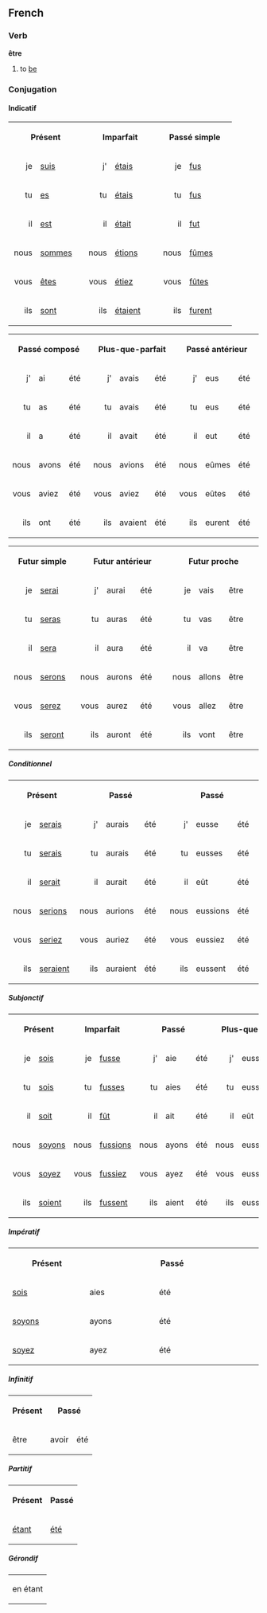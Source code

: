 ==French==
===Verb===
'''être'''

# to [[be]]

===Conjugation===
====Indicatif====
<table width="96%">
<tr>
<th colspan=2>Présent</th>
<th colspan=2>Imparfait</th>
<th colspan=2>Passé simple</th>
</tr>
<tr>
<td align="right" width="12%">je</td><td width="20%">[[suis]]</td>
<td align="right" width="12%">j'</td><td width="20%">[[étais]]</td>
<td align="right" width="12%">je</td><td width="20%">[[fus]]</td>
</tr>
<tr>
<td align="right">tu</td><td>[[es]]</td>
<td align="right">tu</td><td>[[étais]]</td>
<td align="right">tu</td><td>[[fus]]</td>
</tr>
<tr>
<td align="right">il</td><td>[[est]]</td>
<td align="right">il</td><td>[[était]]</td>
<td align="right">il</td><td>[[fut]]</td>
</tr>
<tr>
<td align="right">nous</td><td>[[sommes]]</td>
<td align="right">nous</td><td>[[étions]]</td>
<td align="right">nous</td><td>[[fûmes]]</td>
</tr>
<tr>
<td align="right">vous</td><td>[[êtes]]</td>
<td align="right">vous</td><td>[[étiez]]</td>
<td align="right">vous</td><td>[[fûtes]]</td>
</tr>
<tr>
<td align="right">ils</td><td>[[sont]]</td>
<td align="right">ils</td><td>[[étaient]]</td>
<td align="right">ils</td><td>[[furent]]</td>
</tr>
</table>

<table width="96%">
<tr>
<th colspan=3>Passé composé</th>
<th colspan=3>Plus-que-parfait</th>
<th colspan=3>Passé antérieur</th>
</tr>
<tr>
<td align="right" width="5%">j'</td><td width="7%">ai</td><td width="20%">été</td>
<td align="right" width="5%">j'</td><td width="7%">avais</td><td width="20%">été</td>
<td align="right" width="5%">j'</td><td width="7%">eus</td><td width="20%">été</td>
</tr>
<tr>
<td align="right">tu</td><td>as</td><td>été</td>
<td align="right">tu</td><td>avais</td><td>été</td>
<td align="right">tu</td><td>eus</td><td>été</td>
</tr>
<tr>
<td align="right">il</td><td>a</td><td>été</td>
<td align="right">il</td><td>avait</td><td>été</td>
<td align="right">il</td><td>eut</td><td>été</td>
</tr>
<tr>
<td align="right">nous</td><td>avons</td><td>été</td>
<td align="right">nous</td><td>avions</td><td>été</td>
<td align="right">nous</td><td>eûmes</td><td>été</td>
</tr>
<tr>
<td align="right">vous</td><td>aviez</td><td>été</td>
<td align="right">vous</td><td>aviez</td><td>été</td>
<td align="right">vous</td><td>eûtes</td><td>été</td>
</tr>
<tr>
<td align="right">ils</td><td>ont</td><td>été</td>
<td align="right">ils</td><td>avaient</td><td>été</td>
<td align="right">ils</td><td>eurent</td><td>été</td>
</tr>
</table>

<table width="96%">
<tr>
<th colspan=2>Futur simple</th>
<th colspan=3>Futur antérieur</th>
<th colspan=3>Futur proche</th>
</tr>
<tr>
<td align="right" width="12%">je</td><td width="20%">[[serai]]</td>
<td align="right" width="5%">j'</td><td width="7%">aurai</td><td width="20%">été</td>
<td align="right" width="5%">je</td><td width="7%">vais</td><td width="20%">être</td>
</tr>
<tr>
<td align="right">tu</td><td>[[seras]]</td>
<td align="right">tu</td><td>auras</td><td>été</td>
<td align="right">tu</td><td>vas</td><td>être</td>
</tr>
<tr><td align="right">il</td><td>[[sera]]</td>
<td align="right">il</td><td>aura</td><td>été</td>
<td align="right">il</td><td>va</td><td>être</td>
</tr>
<tr>
<td align="right">nous</td><td>[[serons]]</td>
<td align="right">nous</td><td>aurons</td><td>été</td>
<td align="right">nous</td><td>allons</td><td>être</td>
</tr>
<tr>
<td align="right">vous</td><td>[[serez]]</td>
<td align="right">vous</td><td>aurez</td><td>été</td>
<td align="right">vous</td><td>allez</td><td>être</td>
</tr>
<tr>
<td align="right">ils</td><td>[[seront]]</td>
<td align="right">ils</td><td>auront</td><td>été</td>
<td align="right">ils</td><td>vont</td><td>être</td>
</tr>
</table>

=====Conditionnel=====
<table width="96%">
<tr>
<th colspan=2>Présent</th>
<th colspan=3>Passé</th>
<th colspan=3>Passé</th>
</tr>
<tr>
<td align="right" width="12%">je</td><td width="20%">[[serais]]</td>
<td align="right" width="5%">j'</td><td width="7%">aurais</td><td width="20%">été</td>
<td align="right" width="5%">j'</td><td width="7%">eusse</td><td width="20%">été</td>
</tr>
<tr>
<td align="right">tu</td><td>[[serais]]</td>
<td align="right">tu</td><td>aurais</td><td>été</td>
<td align="right">tu</td><td>eusses</td><td>été</td>
</tr>
<tr>
<td align="right">il</td><td>[[serait]]</td>
<td align="right">il</td><td>aurait</td><td>été</td>
<td align="right">il</td><td>eût</td><td>été</td>
</tr>
<tr>
<td align="right">nous</td><td>[[serions]]</td>
<td align="right">nous</td><td>aurions</td><td>été</td>
<td align="right">nous</td><td>eussions</td><td>été</td>
</tr>
<tr>
<td align="right">vous</td><td>[[seriez]]</td>
<td align="right">vous</td><td>auriez</td><td>été</td>
<td align="right">vous</td><td>eussiez</td><td>été</td>
</tr>
<tr>
<td align="right">ils</td><td>[[seraient]]</td>
<td align="right">ils</td><td>auraient</td><td>été</td>
<td align="right">ils</td><td>eussent</td><td>été</td>
</tr>
</table>
=====Subjonctif=====
<table width="96%">
<tr>
<th colspan=2>Présent</th><th colspan=2>Imparfait</th>
<th colspan=3>Passé</th><th colspan=3>Plus-que-parfait</th>
</tr>
<tr>
<td align="right" width="10%">je</td><td width="15%">[[sois]]</td>
<td align="right" width="10%">je</td><td width="15%">[[fusse]]</td>
<td align="right" width="4%">j'</td><td width="6%">aie</td><td width="15%">été</td>
<td align="right" width="5%">j'</td><td width="6%">eusse</td><td width="15%">été</td>
</tr>
<tr>
<td align="right">tu</td><td>[[sois]]</td>
<td align="right">tu</td><td>[[fusses]]</td>
<td align="right">tu</td><td>aies</td><td>été</td>
<td align="right">tu</td><td>eusses</td><td>été</td>
</tr>
<tr>
<td align="right">il</td><td>[[soit]]</td>
<td align="right">il</td><td>[[fût]]</td>
<td align="right">il</td><td>ait</td><td>été</td>
<td align="right">il</td><td>eût</td><td>été</td>
</tr>
<tr>
<td align="right">nous</td><td>[[soyons]]</td>
<td align="right">nous</td><td>[[fussions]]</td>
<td align="right">nous</td><td>ayons</td><td>été</td>
<td align="right">nous</td><td>eussions</td><td>été</td>
</tr>
<tr>
<td align="right">vous</td><td>[[soyez]]</td>
<td align="right">vous</td><td>[[fussiez]]</td>
<td align="right">vous</td><td>ayez</td><td>été</td>
<td align="right">vous</td><td>eussiez</td><td>été</td>
</tr>
<tr>
<td align="right">ils</td><td>[[soient]]</td>
<td align="right">ils</td><td>[[fussent]]</td>
<td align="right">ils</td><td>aient</td><td>été</td>
<td align="right">ils</td><td>eussent</td><td>été</td>
</tr>
</table>
=====Impératif=====
<table width="30%">
<tr><th>Présent</th><th colspan=2>Passé</th></tr>
<tr><td width="5%">[[sois]]</td><td width="5%">aies</td><td width="10%">été</td></tr>
<tr><td>[[soyons]]</td><td>ayons</td><td>été</td></tr>
<tr><td>[[soyez]]</td><td>ayez</td><td>été</td></tr>
</table>
=====Infinitif=====
<table>
<tr><th>Présent</th><th colspan=2>Passé</th></tr>
<tr><td>être</td><td>avoir</td><td>été</td></tr>
</table>
=====Partitif=====
<table>
<tr><th>Présent</th><th>Passé</th></tr>
<tr><td>[[étant]]</td><td>[[été]]</td></tr>
</table>
=====Gérondif=====
<table>
<tr><td>en étant</td></tr>
</table>